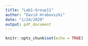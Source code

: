 ```yaml
---
title: "Lab1-Group11"
author: "David Hrabovszki"
date: "1/24/2020"
output: pdf_document
---
```


```r
knitr::opts_chunk$set(echo = TRUE)
```

